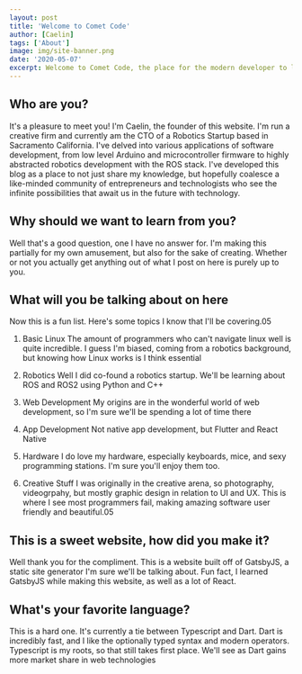 ```yaml
---
layout: post
title: 'Welcome to Comet Code'
author: [Caelin]
tags: ['About']
image: img/site-banner.png
date: '2020-05-07'
excerpt: Welcome to Comet Code, the place for the modern developer to learn about various software development topics
---
```


## Who are you?
It's a pleasure to meet you! I'm Caelin, the founder of this website. I'm run a creative firm and currently am the CTO of a Robotics Startup based in Sacramento California.
I've delved into various applications of software development, from low level Arduino and microcontroller firmware to highly abstracted robotics development with the ROS stack.
I've developed this blog as a place to not just share my knowledge, but hopefully coalesce a like-minded community of entrepreneurs and technologists who see the infinite possibilities that await us in the future with technology.

## Why should we want to learn from you?

Well that's a good question, one I have no answer for. I'm making this partially for my own amusement, but also for the sake of creating. Whether or not you actually get anything out of what I post on here is purely up to you.

## What will you be talking about on here

Now this is a fun list. Here's some topics I know that I'll be covering.05

1. Basic Linux
The amount of programmers who can't navigate linux well is quite incredible. I guess I'm biased, coming from a robotics background, but knowing how Linux works is I think essential

2. Robotics
Well I did co-found a robotics startup. We'll be learning about ROS and ROS2 using Python and C++

3. Web Development
My origins are in the wonderful world of web development, so I'm sure we'll be spending a lot of time there

4. App Development
Not native app development, but Flutter and React Native

5. Hardware
I do love my hardware, especially keyboards, mice, and sexy programming stations. I'm sure you'll enjoy them too.

6. Creative Stuff
I was originally in the creative arena, so photography, videogrpahy, but mostly graphic design in relation to UI and UX. This is where I see most programmers fail, making amazing software user friendly and beautiful.05

## This is a sweet website, how did you make it?

Well thank you for the compliment. This is a website built off of GatsbyJS, a static site generator I'm sure we'll be talking about. Fun fact, I learned GatsbyJS while making this website, as well as a lot of React.

## What's your favorite language?

This is a hard one. It's currently a tie between Typescript and Dart. Dart is incredibly fast, and I like the optionally typed syntax and modern operators. Typescript is my roots, so that still takes first place. We'll see as Dart gains more market share in web technologies


